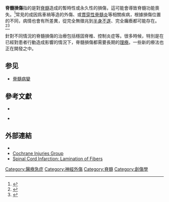 {{Infobox medical condition
| Name = 脊髓損傷
| Image = Cervical Spine MRI (T2W).jpg
| Caption = 頸部脊髓損傷的[[核磁共振成像|MRI]]
| Field = [[神經外科|神經外科]]
| Width = 250
| DiseasesDB = 12327
| DiseasesDB_mult = {{DiseasesDB2|29466}}
| ICD10 = {{ICD10|G|95|9|g|90}}, {{ICD10|T|09|3|t|08}}
| ICD9 = 
| ICDO = 
| OMIM = 
| MedlinePlus = 001066
| MedlinePlus_mult = {{MedlinePlus2|000029}}
| eMedicineSubj = emerg
| eMedicineTopic = 553
| eMedicine_mult = {{eMedicine2|neuro|711}} {{eMedicine2|pmr|182}} {{eMedicine2|pmr|183}} {{eMedicine2|orthoped|425}}
| MeshID = D013119
}}

'''脊髓損傷'''指的是對[[脊髓|脊髓]]造成的暫時性或永久性的損傷，這可能會導致脊髓功能喪失。<ref>{{cite web|title=Spinal Cord Injuries|url=http://emedicine.medscape.com/article/793582-overview|accessdate=1 September 2014|publisher=Medscape|last1=S. Chin, MD|first1=Lawrence|archive-date=2021-04-22|archive-url=https://web.archive.org/web/20210422024422/https://emedicine.medscape.com/article/793582-overview|dead-url=no}}</ref>常見的成因爲車禍等造的外傷、或[[貫穿性脊髓炎|貫穿性脊髓炎]]等相關疾病，根據損傷位置的不同，病情也會有所差異，從完全無徵兆到[[半身不遂|半身不遂]]、完全癱瘓都可能存在。<ref>{{cite book|title=Spinal Cord Medicine: Principles and Practice|year=2002|author1=Lin VWH|author2=Cardenas DD|author3=Cutter NC|author4=Frost FS|author5=Hammond MC|publisher=Demos Medical Publishing}}</ref><ref>{{cite book|title=Spinal Cord Medicine|year=2001|author1=Kirshblum S|author2=Campagnolo D|author3=Delisa J|publisher=Lippincott Williams & Wilkins}}</ref>

針對不同情況的脊髓損傷的治療包括穩固脊椎、控制炎症等。很多時候，特別是在已經對患者行動造成影響的情況下，脊髓損傷都需要長期的[[理療|理療]]。一些新的療法也正在開發之中。

==参见==
* [[脊髓病變|脊髓病變]]

==參考文獻==
{{reflist|2}}

*{{cite journal|pmc=3143405|year=2011|author1=Ahn|first1=H|title=Pre-Hospital Care Management of a Potential Spinal Cord Injured Patient: A Systematic Review of the Literature and Evidence-Based Guidelines|journal=Journal of Neurotrauma|volume=28|issue=8|pages=1341–1361|last2=Singh|first2=J|last3=Nathens|first3=A|last4=MacDonald|first4=R. D.|last5=Travers|first5=A|last6=Tallon|first6=J|last7=Fehlings|first7=M. G.|last8=Yee|first8=A|doi=10.1089/neu.2009.1168|pmid=20175667}}

* {{cite book|first1=Andrew B.|last1=Peitzman|last2= Fabian|first2=Timothy C.|last3= Rhodes|first3=Michael|coauthors=Donald M. Yealy, C. William Schwab| title=The Trauma Manual: Trauma and Acute Care Surgery|url=http://books.google.com/books?id=glFVZRUmkTYC|year= 2012|publisher=Lippincott Williams & Wilkins|isbn=978-1-4511-1679-3|ref=harv}}

==外部連結==
<!--
*********************** ({{No More Links}}) ***************************
* 協商一致前不要加入更多鏈接        *
********************** ({{No More Links}}) ****************************
-->
* {{dmoz|Health/Conditions_and_Diseases/Neurological_Disorders/Trauma_and_Injuries/Spinal_Cord_Injury}}
* [http://injuries.cochrane.org/ Cochrane Injuries Group] {{Wayback|url=http://injuries.cochrane.org/ |date=20200803075156 }}
* [http://emedicine.medscape.com/article/1164217-overview Spinal Cord Infarction: Lamination of Fibers] {{Wayback|url=http://emedicine.medscape.com/article/1164217-overview |date=20210307070450 }}

{{Authority control}}
[[Category:醫療急症|Category:醫療急症]]
[[Category:神經外傷|Category:神經外傷]]
[[Category:脊髓|Category:脊髓]]
[[Category:創傷學|Category:創傷學]]